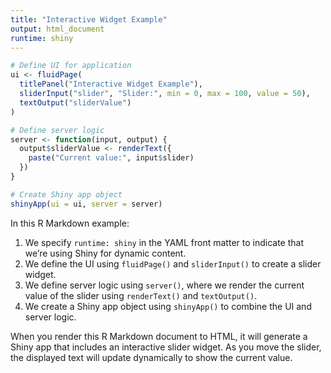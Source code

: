 ```yaml
---
title: "Interactive Widget Example"
output: html_document
runtime: shiny
---
```


```r
# Define UI for application
ui <- fluidPage(
  titlePanel("Interactive Widget Example"),
  sliderInput("slider", "Slider:", min = 0, max = 100, value = 50),
  textOutput("sliderValue")
)

# Define server logic
server <- function(input, output) {
  output$sliderValue <- renderText({
    paste("Current value:", input$slider)
  })
}

# Create Shiny app object
shinyApp(ui = ui, server = server)

```

In this R Markdown example:

1. We specify `runtime: shiny` in the YAML front matter to indicate that we're using Shiny for dynamic content.
2. We define the UI using `fluidPage()` and `sliderInput()` to create a slider widget.
3. We define server logic using `server()`, where we render the current value of the slider using `renderText()` and `textOutput()`.
4. We create a Shiny app object using `shinyApp()` to combine the UI and server logic.

When you render this R Markdown document to HTML, it will generate a Shiny app that includes an interactive slider widget. As you move the slider, the displayed text will update dynamically to show the current value.
